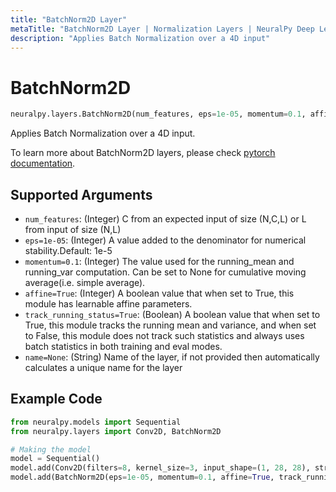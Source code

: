 ```yaml
---
title: "BatchNorm2D Layer"
metaTitle: "BatchNorm2D Layer | Normalization Layers | NeuralPy Deep Learning Library"
description: "Applies Batch Normalization over a 4D input"
---
```


# BatchNorm2D

```python
neuralpy.layers.BatchNorm2D(num_features, eps=1e-05, momentum=0.1, affine=True, track_running_status=True, name=None)
```

Applies Batch Normalization over a 4D input.

To learn more about BatchNorm2D layers, please check [pytorch documentation](https://pytorch.org/docs/stable/nn.html#batchnorm1d).

## Supported Arguments

  - `num_features`: (Integer) C from an expected input of size (N,C,L) or L from input of size (N,L)
  - `eps=1e-05`: (Integer) A value added to the denominator for numerical stability.Default: 1e-5
  - `momentum=0.1`: (Integer) The value used for the running_mean and running_var computation. Can be set to None for cumulative moving average(i.e. simple average).
  - `affine=True`: (Integer) A boolean value that when set to True, this module has learnable affine parameters.
  - `track_running_status=True`: (Boolean) A boolean value that when set to True, this module tracks the running mean and variance, and when set to False, this module does not track such statistics and always uses batch statistics in both training and eval modes.
  - `name=None`: (String) Name of the layer, if not provided then automatically calculates a unique name for the layer

## Example Code

```python
from neuralpy.models import Sequential
from neuralpy.layers import Conv2D, BatchNorm2D

# Making the model
model = Sequential()
model.add(Conv2D(filters=8, kernel_size=3, input_shape=(1, 28, 28), stride=1, name="first cnn"))
model.add(BatchNorm2D(eps=1e-05, momentum=0.1, affine=True, track_running_status=True, name="batch norm"))
```
